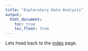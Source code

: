 ```yaml
---
title: "Exploratory Data Analysis"
output: 
  html_document:
    toc: true
    toc_float: true
---
```



Lets head back to the [index](index.html) page.